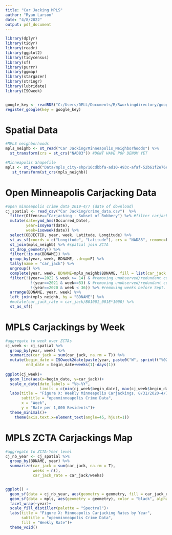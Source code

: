 ```yaml
---
title: "Car Jacking MPLS"
author: "Ryan Larson"
date: "4/8/2022"
output: pdf_document
---
```



```r
library(dplyr)
library(tidyr)
library(readr)
library(ggplot2)
library(tidycensus)
library(sf)
library(purrr)
library(ggmap)
library(stargazer)
library(stringr)
library(lubridate)
library(ISOweek)


google_key <- readRDS("C:/Users/DELL/Documents/R/Rworkingdirectory/google_api_key.rds")
register_google(key = google_key)
```

# Spatial Data

```r
#MPLS neighborhoods
mpls_neighb <- st_read("Car Jacking/Minneapolis_Neighborhoods") %>%
  st_transform(crs = st_crs("NAD83")) #DONT HAVE POP DENOM YET

#Minneapolis Shapefile
mpls <- st_read("Data/mpls_city-shp/16cdbbfa-ad10-493c-afaf-52b61f2e76e42020329-1-180h9ap.whbo.shp") %>%
   st_transform(st_crs(mpls_neighb))
```

# Open Minneapolis Carjacking Data

```r
#open minneapolis crime data 2019-4/7 (date of download)
cj_spatial <- read_csv("Car Jacking/crime_data.csv")  %>%
  filter(Offense=="Carjacking - Subset of Robbery") %>% #filter carjackings
  mutate(date=ymd_hms(Occurred_Date),
         year=isoyear(date),
         week=isoweek(date)) %>%
  select(OBJECTID, year, week, Latitude, Longitude) %>%
  st_as_sf(coords = c("Longitude", "Latitude"), crs = "NAD83", remove=F) %>%
  st_join(mpls_neighb) %>% #spatial join ZCTA 
  st_drop_geometry() %>%
  filter(!is.na(BDNAME)) %>%
  group_by(year, week, BDNAME, .drop=F) %>%
  tally(name = "car_jack") %>%
  ungroup() %>%
  complete(year, week, BDNAME=mpls_neighb$BDNAME, fill = list(car_jack = 0)) %>%
  filter(!(year==2022 & week >= 14) & #removing unobserved/redundant completions
           !(year==2021 & week==53) & #removing unobserved/redundant completions
           !(year==2020 & week < 36)) %>% #removing weeks before Sept. 2020, isoweek 36
  arrange(BDNAME, year, week) %>%
  left_join(mpls_neighb, by = "BDNAME") %>%
  #mutate(car_jack_rate = car_jack/B01001_001E*1000) %>%
  st_as_sf()
```

# MPLS Carjackings by Week

```r
#aggregate to week over ZCTAs
cj_week <- cj_spatial %>%
  group_by(year, week) %>%
  summarize(car_jack = sum(car_jack, na.rm = T)) %>%
  mutate(begin_date = ISOweek2date(paste(year, paste0("W", sprintf("%02d", week)), 1,sep = "-")),
         end_date = begin_date+weeks(1)-days(1)) 
  
ggplot(cj_week)+
  geom_line(aes(x=begin_date, y=car_jack))+ 
  scale_x_date(date_labels = "%b-%Y", 
               limits = c(min(cj_week$begin_date), max(cj_week$begin_date)))+
  labs(title = "Figure X: Weekly Minneapolis Carjackings, 8/31/2020-4/7/2022",
       subtitle = "openminneapolis Crime Data",
       x = "Week",
       y = "Rate per 1,000 Residents")+
  theme_minimal()+
    theme(axis.text.x=element_text(angle=45, hjust=1)) 

```


# MPLS ZCTA Carjackings Map

```r
#aggregate to ZCTA-Year level
cj_nb_year <- cj_spatial %>%
  group_by(BDNAME, year) %>%
  summarize(car_jack = sum(car_jack, na.rm = T),
            weeks = n(),
            car_jack_rate = car_jack/weeks) 


ggplot() +
  geom_sf(data = cj_nb_year, aes(geometry = geometry, fill = car_jack_rate)) + 
  geom_sf(data = mpls, aes(geometry = geometry), color = "black", alpha = 0)+
  facet_wrap(~year)+
  scale_fill_distiller(palette = "Spectral")+
  labs(title = "Figure X: Minneapolis Carjacking Rates by Year", 
       subtitle = "openminneapolis Crime Data",
       fill = "Weekly Rate")+
  theme_void()
```